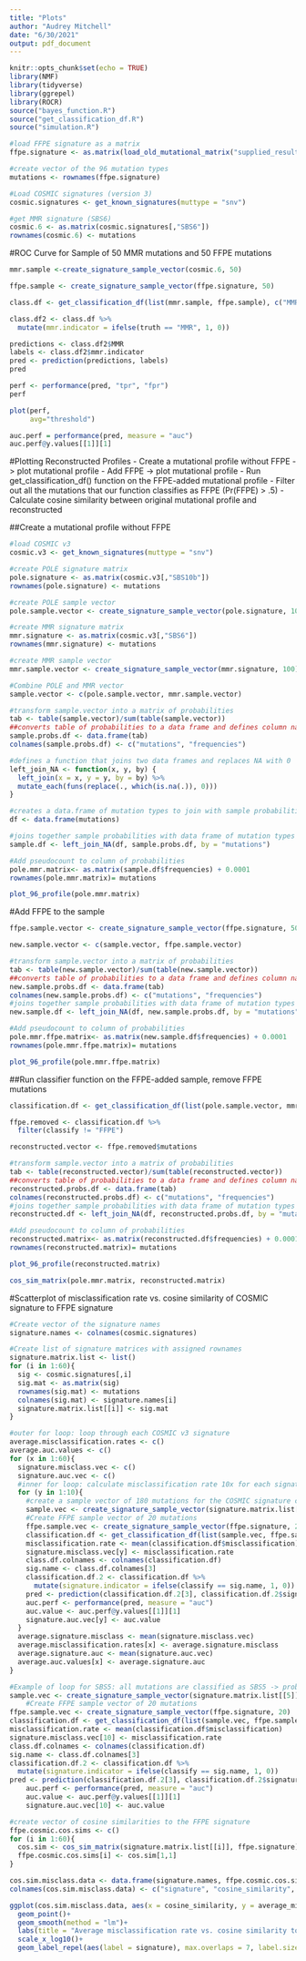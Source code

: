 ```yaml
---
title: "Plots"
author: "Audrey Mitchell"
date: "6/30/2021"
output: pdf_document
---
```


```r
knitr::opts_chunk$set(echo = TRUE)
library(NMF)
library(tidyverse)
library(ggrepel)
library(ROCR)
source("bayes_function.R")
source("get_classification_df.R")
source("simulation.R")
```

```r
#load FFPE signature as a matrix
ffpe.signature <- as.matrix(load_old_mutational_matrix("supplied_results/ffpe.signature.txt"))
```

```r
#create vector of the 96 mutation types
mutations <- rownames(ffpe.signature) 
```

```r
#Load COSMIC signatures (version 3)
cosmic.signatures <- get_known_signatures(muttype = "snv")

#get MMR signature (SBS6)
cosmic.6 <- as.matrix(cosmic.signatures[,"SBS6"])
rownames(cosmic.6) <- mutations
```

#ROC Curve for Sample of 50 MMR mutations and 50 FFPE mutations

```r
mmr.sample <-create_signature_sample_vector(cosmic.6, 50)

ffpe.sample <- create_signature_sample_vector(ffpe.signature, 50)

class.df <- get_classification_df(list(mmr.sample, ffpe.sample), c("MMR", "FFPE"), list(cosmic.6, ffpe.signature))
```

```r
class.df2 <- class.df %>%
  mutate(mmr.indicator = ifelse(truth == "MMR", 1, 0))
```

```r
predictions <- class.df2$MMR
labels <- class.df2$mmr.indicator
pred <- prediction(predictions, labels)
pred
```

```r
perf <- performance(pred, "tpr", "fpr")
perf
```

```r
plot(perf,
     avg="threshold")
```

```r
auc.perf = performance(pred, measure = "auc")
auc.perf@y.values[[1]][1]
```

#Plotting Reconstructed Profiles
- Create a mutational profile without FFPE -> plot mutational profile
- Add FFPE -> plot mutational profile
- Run get_classification_df() function on the FFPE-added mutational profile
- Filter out all the mutations that our function classifies as FFPE (Pr(FFPE) > .5)
- Calculate cosine similarity between original mutational profile and reconstructed

##Create a mutational profile without FFPE
```r
#load COSMIC v3 
cosmic.v3 <- get_known_signatures(muttype = "snv")

#create POLE signature matrix
pole.signature <- as.matrix(cosmic.v3[,"SBS10b"])
rownames(pole.signature) <- mutations

#create POLE sample vector
pole.sample.vector <- create_signature_sample_vector(pole.signature, 100)

#create MMR signature matrix
mmr.signature <- as.matrix(cosmic.v3[,"SBS6"])
rownames(mmr.signature) <- mutations

#create MMR sample vector
mmr.sample.vector <- create_signature_sample_vector(mmr.signature, 100)

#Combine POLE and MMR vector
sample.vector <- c(pole.sample.vector, mmr.sample.vector)

#transform sample.vector into a matrix of probabilities
tab <- table(sample.vector)/sum(table(sample.vector))
##converts table of probabilities to a data frame and defines column names
sample.probs.df <- data.frame(tab)
colnames(sample.probs.df) <- c("mutations", "frequencies")

#defines a function that joins two data frames and replaces NA with 0
left_join_NA <- function(x, y, by) {
  left_join(x = x, y = y, by = by) %>% 
  mutate_each(funs(replace(., which(is.na(.)), 0)))
}

#creates a data.frame of mutation types to join with sample probabilities
df <- data.frame(mutations)

#joins together sample probabilities with data frame of mutation types so that all 96 mutation types are included
sample.df <- left_join_NA(df, sample.probs.df, by = "mutations")

#Add pseudocount to column of probabilities 
pole.mmr.matrix<- as.matrix(sample.df$frequencies) + 0.0001
rownames(pole.mmr.matrix)= mutations

plot_96_profile(pole.mmr.matrix)
```

#Add FFPE to the sample
```r
ffpe.sample.vector <- create_signature_sample_vector(ffpe.signature, 50)

new.sample.vector <- c(sample.vector, ffpe.sample.vector)

#transform sample.vector into a matrix of probabilities
tab <- table(new.sample.vector)/sum(table(new.sample.vector))
##converts table of probabilities to a data frame and defines column names
new.sample.probs.df <- data.frame(tab)
colnames(new.sample.probs.df) <- c("mutations", "frequencies")
#joins together sample probabilities with data frame of mutation types so that all 96 mutation types are included
new.sample.df <- left_join_NA(df, new.sample.probs.df, by = "mutations")

#Add pseudocount to column of probabilities 
pole.mmr.ffpe.matrix<- as.matrix(new.sample.df$frequencies) + 0.0001
rownames(pole.mmr.ffpe.matrix)= mutations

plot_96_profile(pole.mmr.ffpe.matrix)
```

##Run classifier function on the FFPE-added sample, remove FFPE mutations
```r
classification.df <- get_classification_df(list(pole.sample.vector, mmr.sample.vector, ffpe.sample.vector), c("POLE", "MMR", "FFPE"), list(pole.signature, mmr.signature, ffpe.signature))

ffpe.removed <- classification.df %>%
  filter(classify != "FFPE")

reconstructed.vector <- ffpe.removed$mutations
```

```r
#transform sample.vector into a matrix of probabilities
tab <- table(reconstructed.vector)/sum(table(reconstructed.vector))
##converts table of probabilities to a data frame and defines column names
reconstructed.probs.df <- data.frame(tab)
colnames(reconstructed.probs.df) <- c("mutations", "frequencies")
#joins together sample probabilities with data frame of mutation types so that all 96 mutation types are included
reconstructed.df <- left_join_NA(df, reconstructed.probs.df, by = "mutations")

#Add pseudocount to column of probabilities 
reconstructed.matrix<- as.matrix(reconstructed.df$frequencies) + 0.0001
rownames(reconstructed.matrix)= mutations
```

```r
plot_96_profile(reconstructed.matrix)
```

```r
cos_sim_matrix(pole.mmr.matrix, reconstructed.matrix)
```

#Scatterplot of misclassification rate vs. cosine similarity of COSMIC signature to FFPE signature

```r
#Create vector of the signature names
signature.names <- colnames(cosmic.signatures)
```

```r
#Create list of signature matrices with assigned rownames
signature.matrix.list <- list()
for (i in 1:60){
  sig <- cosmic.signatures[,i]
  sig.mat <- as.matrix(sig)
  rownames(sig.mat) <- mutations
  colnames(sig.mat) <- signature.names[i]
  signature.matrix.list[[i]] <- sig.mat
}
```

```r
#outer for loop: loop through each COSMIC v3 signature
average.misclassification.rates <- c()
average.auc.values <- c()
for (x in 1:60){
  signature.misclass.vec <- c()
  signature.auc.vec <- c()
  #inner for loop: calculate misclassification rate 10x for each signature
  for (y in 1:10){
    #create a sample vector of 180 mutations for the COSMIC signature corresponding to number x
    sample.vec <- create_signature_sample_vector(signature.matrix.list[[x]],180)
    #Create FFPE sample vector of 20 mutations
    ffpe.sample.vec <- create_signature_sample_vector(ffpe.signature, 20)
    classification.df <- get_classification_df(list(sample.vec, ffpe.sample.vec), c(signature.names[x],"FFPE"), list(signature.matrix.list[[x]], ffpe.signature))
    misclassification.rate <- mean(classification.df$misclassification)
    signature.misclass.vec[y] <- misclassification.rate
    class.df.colnames <- colnames(classification.df)
    sig.name <- class.df.colnames[3]
    classification.df.2 <- classification.df %>%
      mutate(signature.indicator = ifelse(classify == sig.name, 1, 0))
    pred <- prediction(classification.df.2[3], classification.df.2$signature.indicator)
    auc.perf <- performance(pred, measure = "auc")
    auc.value <- auc.perf@y.values[[1]][1]
    signature.auc.vec[y] <- auc.value
  }
  average.signature.misclass <- mean(signature.misclass.vec)
  average.misclassification.rates[x] <- average.signature.misclass
  average.signature.auc <- mean(signature.auc.vec)
  average.auc.values[x] <- average.signature.auc
}
```

```r
#Example of loop for SBS5: all mutations are classified as SBS5 -> problem with ROCR
sample.vec <- create_signature_sample_vector(signature.matrix.list[[5]],180)
    #Create FFPE sample vector of 20 mutations
ffpe.sample.vec <- create_signature_sample_vector(ffpe.signature, 20)
classification.df <- get_classification_df(list(sample.vec, ffpe.sample.vec), c(signature.names[5],"FFPE"), list(signature.matrix.list[[5]], ffpe.signature))
misclassification.rate <- mean(classification.df$misclassification)
signature.misclass.vec[10] <- misclassification.rate
class.df.colnames <- colnames(classification.df)
sig.name <- class.df.colnames[3]
classification.df.2 <- classification.df %>%
  mutate(signature.indicator = ifelse(classify == sig.name, 1, 0))
pred <- prediction(classification.df.2[3], classification.df.2$signature.indicator)
    auc.perf <- performance(pred, measure = "auc")
    auc.value <- auc.perf@y.values[[1]][1]
    signature.auc.vec[10] <- auc.value
```


```r
#create vector of cosine similarities to the FFPE signature
ffpe.cosmic.cos.sims <- c()
for (i in 1:60){
  cos.sim <- cos_sim_matrix(signature.matrix.list[[i]], ffpe.signature)
  ffpe.cosmic.cos.sims[i] <- cos.sim[1,1]
}
```

```r
cos.sim.misclass.data <- data.frame(signature.names, ffpe.cosmic.cos.sims, average.misclassification.rates)
colnames(cos.sim.misclass.data) <- c("signature", "cosine_similarity", "average_misclassification")
```

```r
ggplot(cos.sim.misclass.data, aes(x = cosine_similarity, y = average_misclassification))+
  geom_point()+
  geom_smooth(method = "lm")+
  labs(title = "Average misclassification rate vs. cosine similarity to FFPE", x = "Cosine similarity of COSMIC signature to FFPE signature", y = "Average misclassification rate (10 iterations)")+
  scale_x_log10()+
  geom_label_repel(aes(label = signature), max.overlaps = 7, label.size =   0.1)
```